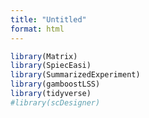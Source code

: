 ```yaml
---
title: "Untitled"
format: html
---
```


```r
library(Matrix)
library(SpiecEasi)
library(SummarizedExperiment)
library(gamboostLSS)
library(tidyverse)
#library(scDesigner)
```

